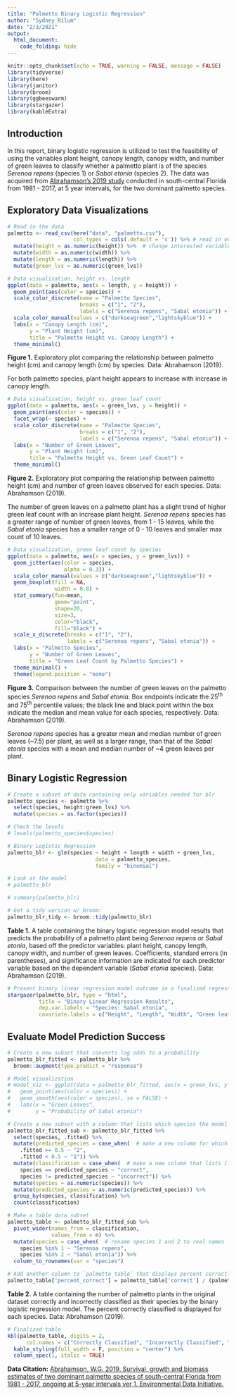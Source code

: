 ```yaml
---
title: "Palmetto Binary Logistic Regression"
author: "Sydney Rilum"
date: "2/3/2021"
output: 
  html_document:
    code_folding: hide
---
```


```r
knitr::opts_chunk$set(echo = TRUE, warning = FALSE, message = FALSE)
library(tidyverse)
library(here)
library(janitor)
library(broom)
library(ggbeeswarm)
library(stargazer)
library(kableExtra)

```

## Introduction

In this report, binary logistic regression is utilized to test the feasibility of using the variables plant height, canopy length, canopy width, and number of green leaves to classify whether a palmetto plant is of the species *Serenoa repens* (species 1) or *Sabal etonia* (species 2). The data was acquired from [Abrahamson's 2019 study](https://doi.org/10.6073/pasta/f2f96ec76fbbd4b9db431c79a770c4d5) conducted in south-central Florida from 1981 - 2017, at 5 year intervals, for the two dominant palmetto species.


## Exploratory Data Visualizations
```r
# Read in the data
palmetto <- read_csv(here("data", "palmetto.csv"),
                     col_types = cols(.default = 'c')) %>% # read in everything as character type to guarantee no parsing failures
  mutate(height = as.numeric(height)) %>%  # change interested variables to numeric class
  mutate(width = as.numeric(width)) %>% 
  mutate(length = as.numeric(length)) %>% 
  mutate(green_lvs = as.numeric(green_lvs))

```


```r
# Data visualization, height vs. length
ggplot(data = palmetto, aes(x = length, y = height)) +
  geom_point(aes(color = species)) +
  scale_color_discrete(name = "Palmetto Species",
                       breaks = c("1", "2"),
                       labels = c("Serenoa repens", "Sabal etonia")) +
  scale_color_manual(values = c("darkseagreen","lightskyblue")) +
  labs(x = "Canopy Length (cm)",
       y = "Plant Height (cm)",
       title = "Palmetto Height vs. Canopy Length") +
  theme_minimal() 

```

**Figure 1.** Exploratory plot comparing the relationship between palmetto height (cm) and canopy length (cm) by species. Data: Abrahamson (2019).

For both palmetto species, plant height appears to increase with increase in canopy length.


```r
# Data visualization, height vs. green leaf count
ggplot(data = palmetto, aes(x = green_lvs, y = height)) +
  geom_point(aes(color = species)) +
  facet_wrap(~ species) +
  scale_color_discrete(name = "Palmetto Species",
                       breaks = c("1", "2"),
                       labels = c("Serenoa repens", "Sabal etonia")) +
  labs(x = "Number of Green Leaves",
       y = "Plant Height (cm)",
       title = "Palmetto Height vs. Green Leaf Count") +
  theme_minimal()
```

**Figure 2.** Exploratory plot comparing the relationship between palmetto height (cm) and number of green leaves observed for each species. Data: Abrahamson (2019).

The number of green leaves on a palmetto plant has a slight trend of higher green leaf count with an increase plant height. *Serenoa repens* species has a greater range of number of green leaves, from 1 - 15 leaves, while the *Sabal etonia* species has a smaller range of 0 - 10 leaves and smaller max count of 10 leaves.

```r
# Data visualization, green leaf count by species  
ggplot(data = palmetto, aes(x = species, y = green_lvs)) +
  geom_jitter(aes(color = species,
                  alpha = 0.3)) +
  scale_color_manual(values = c("darkseagreen","lightskyblue")) +
  geom_boxplot(fill = NA, 
               width = 0.8) +
  stat_summary(fun=mean, 
               geom="point", 
               shape=20, 
               size=3, 
               color="black", 
               fill="black") +
  scale_x_discrete(breaks = c("1", "2"),
                   labels = c("Serenoa repens", "Sabal etonia")) +
  labs(x = "Palmetto Species",
       y = "Number of Green Leaves",
       title = "Green Leaf Count by Palmetto Species") +
  theme_minimal() +
  theme(legend.position = "none")
```

**Figure 3.** Comparison between the number of green leaves on the palmetto species *Serenoa repens* and *Sabal etonia*. Box endpoints indicate the 25^th^ and 75^th^ percentile values; the black line and black point within the box indicate the median and mean value for each species, respectively. Data: Abrahamson (2019).

*Serenoa repens* species has a greater mean and median number of green leaves (~7.5) per plant, as well as a larger range, than that of the *Sabal etonia* species with a mean and median number of ~4 green leaves per plant.


## Binary Logistic Regression

```r
# Create a subset of data containing only variables needed for blr
palmetto_species <- palmetto %>% 
  select(species, height:green_lvs) %>% 
  mutate(species = as.factor(species)) 

# Check the levels
# levels(palmetto_species$species)

# Binary Logistic Regression
palmetto_blr <- glm(species ~ height + length + width + green_lvs, 
                            data = palmetto_species, 
                            family = "binomial")

# Look at the model
# palmetto_blr

# summary(palmetto_blr)

# Get a tidy version w/ broom: 
palmetto_blr_tidy <- broom::tidy(palmetto_blr)

```

**Table 1.** A table containing the binary logistic regression model results that predicts the probability of a palmetto plant being *Serenoa repens* or *Sabal etonia*, based off the predictor variables: plant height, canopy length, canopy width, and number of green leaves. Coefficients, standard errors (in parentheses), and significance information are indicated for each predictor variable based on the dependent variable (*Sabal etonia* species). Data: Abrahamson (2019).
<div align="center">
```r
# Present binary linear regression model outcome in a finalized regression table
stargazer(palmetto_blr, type = "html", 
          title = "Binary Linear Regression Results",
          dep.var.labels = "Species: Sabal etonia",
          covariate.labels = c("Height", "Length", "Width", "Green leaf count"))
```
</div>


## Evaluate Model Prediction Success

```r
# Create a new subset that converts log odds to a probability
palmetto_blr_fitted <- palmetto_blr %>% 
  broom::augment(type.predict = "response")

# Model visualization
# model_viz <- ggplot(data = palmetto_blr_fitted, aes(x = green_lvs, y = .fitted)) +
#   geom_point(aes(color = species)) +
#   geom_smooth(aes(color = species), se = FALSE) +
#   labs(x = "Green Leaves",
#        y = "Probability of Sabal etonia")

# Create a new subset with a column that lists which species the model would classify the plant as given a 50% probability cutoff (generated from the 4 predictor variables)
palmetto_blr_fitted_sub <- palmetto_blr_fitted %>% 
  select(species, .fitted) %>%
  mutate(predicted_species = case_when(  # make a new column for which species the model predicts using a 50% cutoff
    .fitted >= 0.5 ~ "2",
    .fitted < 0.5 ~ "1")) %>% 
  mutate(classification = case_when(  # make a new column that lists if model was correctly classified or not by model
    species == predicted_species ~ "correct",
    species != predicted_species ~ "incorrect")) %>% 
  mutate(species = as.numeric(species)) %>% 
  mutate(predicted_species = as.numeric(predicted_species)) %>% 
  group_by(species, classification) %>% 
  count(classification) 

# Make a table data subset
palmetto_table <- palmetto_blr_fitted_sub %>% 
  pivot_wider(names_from = classification,
              values_from = n) %>% 
  mutate(species = case_when(  # rename species 1 and 2 to real names
    species %in% 1 ~ "Serenoa repens",
    species %in% 2 ~ "Sabal etonia")) %>% 
  column_to_rownames(var = "species")

# Add another column to `palmetto_table` that displays percent correctly classified
palmetto_table['percent_correct'] = palmetto_table['correct'] / (palmetto_table['correct'] + palmetto_table['incorrect']) * 100
```


**Table 2.** A table containing the number of palmetto plants in the original dataset correctly and incorrectly classified as their species by the binary logistic regression model. The percent correctly classified is displayed for each species. Data: Abrahamson (2019).
```r
# Finalized table
kbl(palmetto_table, digits = 2,
      col.names = c("Correctly Classified", "Incorrectly Classified", "% Correctly Classified")) %>% 
  kable_styling(full_width = F, position = "center") %>% 
  column_spec(1, italic = TRUE)

```


**Data Citation:** [Abrahamson, W.G. 2019. Survival, growth and biomass estimates of two dominant palmetto species of south-central Florida from 1981 - 2017, ongoing at 5-year intervals ver 1. Environmental Data Initiative.](https://doi.org/10.6073/pasta/f2f96ec76fbbd4b9db431c79a770c4d5)
